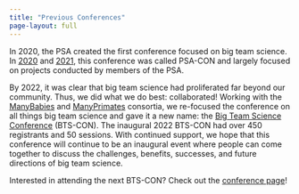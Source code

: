 ```yaml
---
title: "Previous Conferences"
page-layout: full
---
```


In 2020, the PSA created the first conference focused on big team science. In [2020](https://psysciacc.org/psacon2020-videos/) and [2021](https://psysciacc.org/psacon2021-videos/), this conference was called PSA-CON and largely focused on projects conducted by members of the PSA.

By 2022, it was clear that big team science had proliferated far beyond our community. Thus, we did what we do best: collaborated! Working with the [ManyBabies](https://manybabies.github.io/) and [ManyPrimates](https://manyprimates.github.io/) consortia, we re-focused the conference on all things big team science and gave it a new name: the [Big Team Science Conference](https://bigteamscienceconference.github.io/) (BTS-CON). The inaugural 2022 BTS-CON had over 450 registrants and 50 sessions. With continued support, we hope that this conference will continue to be an inaugural event where people can come together to discuss the challenges, benefits, successes, and future directions of big team science. 

Interested in attending the next BTS-CON? Check out the [conference page](https://bigteamscienceconference.github.io/)!
